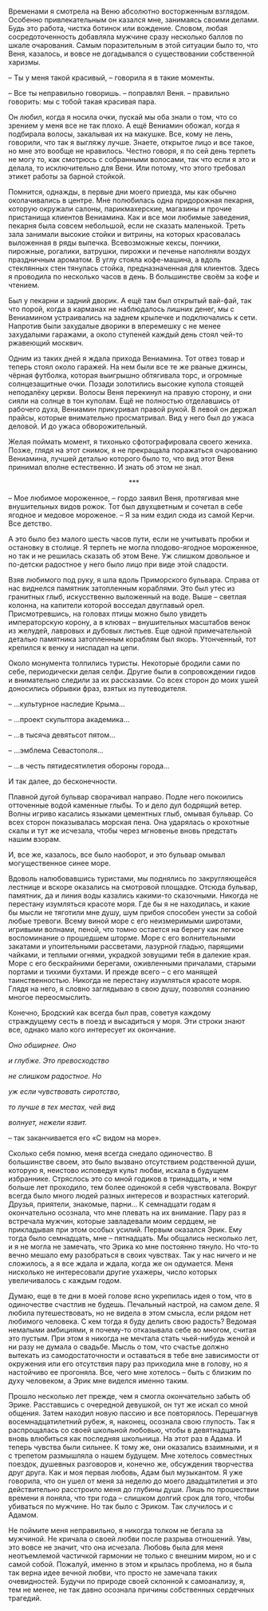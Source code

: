 # &nbsp; {#chapter-21}

Временами я смотрела на Веню абсолютно восторженным взглядом. Особенно привлекательным он казался мне, занимаясь своими делами. Будь это работа, чистка ботинок или вождение. Словом, любая сосредоточенность добавляла мужчине сразу несколько баллов по шкале очарования. Самым поразительным в этой ситуации было то, что Веня, казалось, и вовсе не догадывался о существовании собственной харизмы. 

– Ты у меня такой красивый, – говорила я в такие моменты.

– Все ты неправильно говоришь. – поправлял Веня. – правильно говорить: мы с тобой такая красивая пара.

Он любил, когда я носила очки, пускай мы оба знали о том, что со зрением у меня все не так плохо. А ещё Вениамин обожал, когда я подбирала волосы, закалывая их на макушке. Все, кому не лень, говорили, что так я выгляжу лучше. Знаете, открытое лицо и все такое, но мне это вообще не нравилось. Честно говоря, я по сей день терпеть не могу то, как смотрюсь с собранными волосами, так что если я это и делала, то исключительно для Вени. Или потому, что этого требовал этикет работы за барной стойкой.

Помнится, однажды, в первые дни моего приезда, мы как обычно околачивались в центре. Мне полюбилась одна придорожная пекарня, которую окружали салоны, парикмахерские, магазины и прочие пристанища клиентов Вениамина. Как и все мои любимые заведения, пекарня была совсем небольшой, если не сказать маленькой. Треть зала занимали высокие стойки и витрины, на которых красовалась выложенная в ряды выпечка. Всевозможные кексы, пончики, пирожные, рогалики, ватрушки, пирожки и печенье наполняли воздух праздничным ароматом. В углу стояла кофе-машина, а вдоль стеклянных стен тянулась стойка, предназначенная для клиентов. Здесь я проводила по несколько часов в день. В большинстве своём за кофе и чтением.

Был у пекарни и задний дворик. А ещё там был открытый вай-фай, так что порой, когда в карманах не наблюдалось лишних денег, мы с Вениамином устраивались на заднем крылечке и подключались к сети. Напротив были захудалые дворики в вперемешку с не менее захудалыми гаражами, а около ступеней каждый день стоял чей-то ржавеющий москвич.

Одним из таких дней я ждала прихода Вениамина. Тот отвез товар и теперь стоял около гаражей. На нем были все те же рваные джинсы, чёрная футболка, которая выигрышно обтягивала торс, и огромные солнцезащитные очки. Позади золотились высокие купола стоящей неподалёку церкви. Волосы Веня перекинул на правую сторону, и они сияли на солнце в тон куполам. Ещё не полностью отделавшись от рабочего духа, Вениамин прикуривал правой рукой. В левой он держал прайсы, которые внимательно просматривал. Вид у него был до ужаса деловой. И до ужаса обворожительный.

Желая поймать момент, я тихонько сфотографировала своего жениха. Позже, глядя на этот снимок, я не прекращала поражаться очарованию Вениамина, лучшей деталью которого было то, что вид этот Веня принимал вполне естественно. И знать об этом не знал.

<div style="text-align: center;">***</div>

– Мое любимое мороженное, – гордо заявил Веня, протягивая мне внушительных видов рожок. Тот был двухцветным и сочетал в себе ягодное и медовое мороженое. – Я за ним ездил сюда из самой Керчи. Все детство.

А это было без малого шесть часов пути, если не учитывать пробки и остановку в столице. Я терпеть не могла плодово-ягодное мороженное, но так и не решилась сказать об этом Вене. Уж слишком довольное и по-детски радостное у него было лицо при виде этой сладости. 

Взяв любимого под руку, я шла вдоль Приморского бульвара. Справа от нас виднелся памятник затопленным кораблями. Это был утес из гранитных глыб, искусственно выложенный на воде. Выше – светлая колонна, на капители которой восседал двуглавый орел. Присмотревшись, на головах птицы можно было увидеть императорскую корону, а в клювах – внушительных масштабов венок из желудей, лавровых и дубовых листьев. Еще одной примечательной деталью памятника затопленным кораблям был якорь. Утонченный, тот крепился к венку и ниспадал на цепи.

Около монумента толпились туристы. Некоторые бродили сами по себе, периодически делая селфи. Другие были в сопровождении гидов и внимательно следили за их рассказами. Со всех сторон до моих ушей доносились обрывки фраз, взятых из путеводителя.

– …культурное наследие Крыма…

– …проект скульптора академика…

–  …в тысяча девятьсот пятом…

– …эмблема Севастополя…

– …в честь пятидесятилетия обороны города…

И так далее, до бесконечности.

Плавной дугой бульвар сворачивал направо. Подле него покоились отточенные водой каменные глыбы. То и дело дул бодрящий ветер. Волны игриво касались языками цементных глыб, омывая бульвар. Со всех сторон показывалась морская пена. Она ударялась о крохотные скалы и тут же исчезала, чтобы через мгновенье вновь предстать нашим взорам. 

И, все же, казалось, все было наоборот, и это бульвар омывал могущественное синее море.

Вдоволь налюбовавшись туристами, мы поднялись по закругляющейся лестнице и вскоре оказались на смотровой площадке. Отсюда бульвар, памятник, да и линия воды казались какими-то сказочными. Никогда не перестану изумляться красоте моря. Где бы я не находилась, и какие бы мысли не тяготили мне душу, шум прибоя способен унести за собой любые тревоги. Всему виной море с его неизмеримыми широтами, игривыми волнами, пеной, что томно остается на берегу как легкое воспоминание о прошедшем шторме. Море с его волнительными закатами и упоительными рассветами, лазурной гладью, парящими чайками, и теплыми огнями, украдкой зовущими тебя в далекие края. Море с его бескрайними берегами, оживленными причалами, старыми портами и тихими бухтами. И прежде всего – с его манящей таинственностью. Никогда не перестану изумляться красоте моря. Глядя на него, я словно заглядываю в свою душу, позволяя сознанию многое переосмыслить. 

Конечно, Бродский как всегда был прав, советуя каждому страждущему сесть в поезд и высадиться у моря. Эти строки знают все, однако мало кого интересует их окончание. 

*Оно обширнее. Оно*

*и глубже. Это превосходство*

*не слишком радостное. Но*

*уж если чувствовать сиротство, *

*то лучше в тех местах, чей вид *

*волнует, нежели язвит.*

– так заканчивается его «С видом на море». 

Сколько себя помню, меня всегда снедало одиночество. В большинстве своем, это было вызвано отсутствием родственной души, которую я, неистово исповедуя культ любви, искала в будущем избраннике. Стряслось это со мной годиков в тринадцать, и чем больше лет проходило, тем более одинокой я себя чувствовала. Вокруг всегда было много людей разных интересов и возрастных категорий. Друзья, приятели, знакомые, парни… К семнадцати годам я окончательно осознала, что мне плевать на их внимание. Пару раз я встречала мужчин, которые завладевали моим сердцем, не прикладывая при этом особых усилий. Первым оказался Эрик. Ему тогда было семнадцать, мне – пятнадцать. Мы общались несколько лет, и я не могла не замечать, что Эрика ко мне постоянно тянуло. Но что-то вечно мешало ему разобраться в своих чувствах. Так у нас ничего и не сложилось, а я все ждала и ждала, когда же он одумается. Меня нисколько не интересовали другие ухажеры, число которых увеличивалось с каждым годом. 

Думаю, еще в те дни в моей голове ясно укрепилась идея о том, что в одиночестве счастлив не будешь. Печальный настрой, на самом деле. Я любила путешествовать, но не видела в этом смысла, если рядом нет любимого человека. С кем тогда я буду делить свою радость? Ведомая немалыми амбициями, я почему-то отказывала себе во многом, считая это пустым. При этом я никогда не мечтала стать чьей-нибудь женой и ни разу не думала о свадьбе. Мысль о том, что счастье должно вытекать из самодостаточности и оставаться в тебе вне зависимости от окружения или его отсутствия пару раз приходила мне в голову, но я настойчиво ее прогоняла. Все, чего мне хотелось – быть с близким по духу человеком, а Эрик мне виделся именно таким. 

Прошло несколько лет прежде, чем я смогла окончательно забыть об Эрике. Расставшись с очередной девушкой, он тут же искал со мной общения. Затем находил новую пассию и все повторялось. Перешагнув восемнадцатилетний рубеж, я, наконец, осознала свою глупость. Так я распрощалась со своей школьной любовью, чтобы в девятнадцать вновь влюбиться как последняя школьница. На этот раз в Адама. И теперь чувства были сильнее. К тому же, они оказались взаимными, и я с трепетом размышляла о нашем будущем. Мне хотелось совместных поездок, душевных разговоров и, конечно же, обсуждения творчества друг друга. Как и моя первая любовь, Адам был музыкантом. Я уже говорила, что он ушел от меня за неделю до моего двадцатилетия и это действительно расстроило меня до глубины души. Лишь по прошествии времени я поняла, что три года – слишком долгий срок для того, чтобы убиваться по мужчине. Но так было с Эриком. Так случилось и с Адамом.

Не поймите меня неправильно, я никогда толком не бегала за мужчиной. Не кричала о своей любви после разрыва отношений. Увы, это вовсе не значит, что она исчезала. Любовь была для меня неотъемлемой частичкой гармонии не только с внешним миром, но и с самой собой. Пожалуй, именно в этом и крылась проблема, но я была так верна идее вечной любви, что просто не замечала таких очевидностей. Будучи по природе своей склонной к самоанализу, я, тем не менее, не так давно осознала причины собственных сердечных трагедий. 

